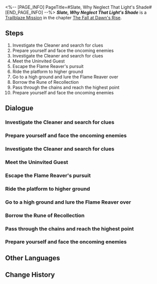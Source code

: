 <%-- [PAGE_INFO]
PageTitle=#Slate, Why Neglect That Light's Shade#
[END_PAGE_INFO] --%>
{{Stub|Dialogue.}}
{{Mission Infobox
|id            = 1040415
|title         = 
|image         = <!--Mission Slate, Why Neglect That Light's Shade.png-->
|type          = Trailblaze
|event_name    = 
|chapter       = The Fall at Dawn's Rise
|requirements  = {{subst:void|<!--Unknown: {"Type":"Manual"}-->}}
|summary       = <!--official mission summary from Fate's Atlas-->
|characters    = Cipher; Flame Reaver; Trailblazer
|startLocation = [[Amphoreus]] - [["Dragonbone City" Styxia]]
|world         = Amphoreus
|area          = "Dragonbone City" Styxia
|prev          = 
|next          = 
|rewards       = Trailblaze EXP*500; Stellar Jade*60; Traveler's Guide*5; Refined Aether*5; Celestial Ambrosia*200; Daythunder Rhapsody (Disk)*1 { text = ''Daythunder Rhapsody'' }; Credit*60,000
}}
'''''Slate, Why Neglect That Light's Shade''''' is a [[Trailblaze Mission]] in the chapter [[The Fall at Dawn's Rise]].

==Steps==
# Investigate the Cleaner and search for clues
# Prepare yourself and face the oncoming enemies
# Investigate the Cleaner and search for clues
# Meet the Uninvited Guest
# Escape the Flame Reaver's pursuit
# Ride the platform to higher ground
# Go to a high ground and lure the Flame Reaver over
# Borrow the Rune of Recollection
# Pass through the chains and reach the highest point
# Prepare yourself and face the oncoming enemies

<!--
==Gameplay Notes==

--><!--
==Trial Character==

-->
==Dialogue==
{{Stub Dialogue}}
===Investigate the Cleaner and search for clues{{subst:void|<!--104041501-->}}===
{{Mission Description|type=trailblaze|location="Dragonbone City" Styxia|Cipher brought Kephale's Coreflame to Styxia for safeguarding, then single-handedly fended off the Cleaners who sought to seize it. Yet the threat goes beyond the Council's assassins, for at the same moment, the Flame Reaver's figure has settled upon the nether shore.}}
{{Dialogue Start}}
:{{tx}}
{{Dialogue End}}

===Prepare yourself and face the oncoming enemies{{subst:void|<!--104041516-->}}===
{{Dialogue Start}}
:{{tx}}
{{Dialogue End}}

===Investigate the Cleaner and search for clues{{subst:void|<!--104041506-->}}===
{{Dialogue Start}}
:{{tx}}
{{Dialogue End}}

===Meet the Uninvited Guest{{subst:void|<!--104041507-->}}===
{{Dialogue Start}}
:{{tx}}
{{Dialogue End}}

===Escape the Flame Reaver's pursuit{{subst:void|<!--104041508-->}}===
{{Dialogue Start}}
:{{tx}}
{{Dialogue End}}

===Ride the platform to higher ground{{subst:void|<!--104041518-->}}===
{{Dialogue Start}}
:{{tx}}
{{Dialogue End}}

===Go to a high ground and lure the Flame Reaver over{{subst:void|<!--104041520-->}}===
{{Dialogue Start}}
:{{tx}}
{{Dialogue End}}

===Borrow the Rune of Recollection{{subst:void|<!--104041517-->}}===
{{Dialogue Start}}
:{{tx}}
{{Dialogue End}}

===Pass through the chains and reach the highest point{{subst:void|<!--104041514-->}}===
{{Dialogue Start}}
:{{tx}}
{{Dialogue End}}

===Prepare yourself and face the oncoming enemies{{subst:void|<!--104041515-->}}===
{{Dialogue Start}}
:{{tx}}
{{Dialogue End}}

==Other Languages==
{{Other Languages
|en   = Slate, Why Neglect That Light's Shade
|zhs  = 石板啊，为何罔闻那灯影
|zht  = 石板啊，為何罔聞那燈影
|ja   = 石板よ、なぜ灯火に耳を傾けない
|ko   = 석판이여, 왜 등불에 비친 그림자를 무시하는가
|es   = Losa, ¿por qué descuidas esa sombra?
|fr   = Pourquoi négliger l'ombre de cette lumière&nbsp;?
|ru   = О каменная плита, зачем ты заслоняешь свет
|th   = แผ่นหินเอ๋ย ไยจึงไม่แยแสในเงาโคม
|vi   = Hỡi phiến đá, cớ sao chẳng lắng nghe ánh đèn
|de   = O Steinplatte, warum den Schatten des Lichts vernachlässigen
|id   = Prasasti, Mengapa Engkau Mengabaikan Bayang Lampu Itu
|pt   = Tabuleta, Por Que Negligenciar a Sombra Dessa Luz
}}

==Change History==
{{Change History|3.3}}
